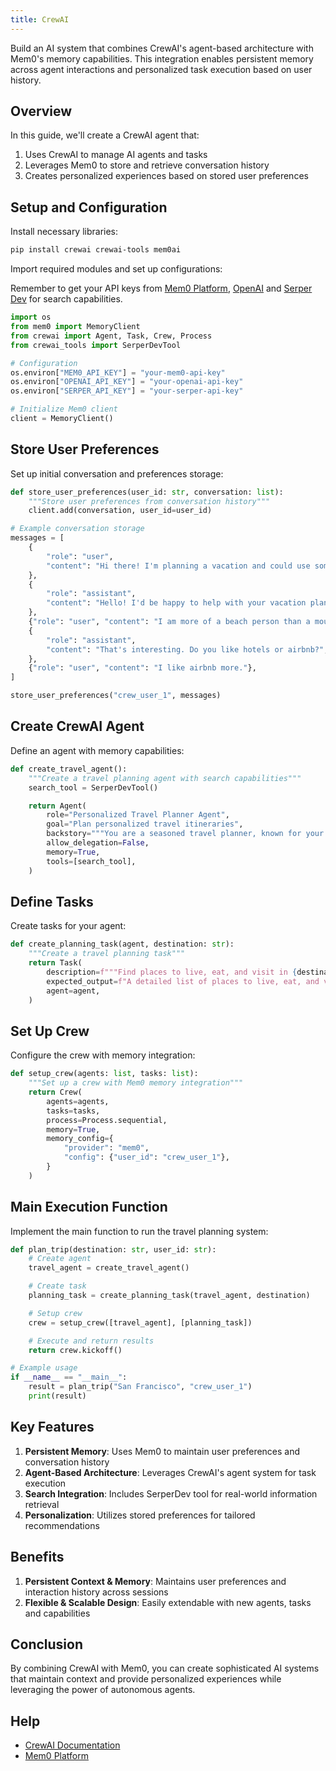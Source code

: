 ```yaml
---
title: CrewAI
---
```


Build an AI system that combines CrewAI's agent-based architecture with Mem0's memory capabilities. This integration enables persistent memory across agent interactions and personalized task execution based on user history.

## Overview

In this guide, we'll create a CrewAI agent that:
1. Uses CrewAI to manage AI agents and tasks
2. Leverages Mem0 to store and retrieve conversation history
3. Creates personalized experiences based on stored user preferences

## Setup and Configuration

Install necessary libraries:

```bash
pip install crewai crewai-tools mem0ai
```

Import required modules and set up configurations:

<Note>Remember to get your API keys from [Mem0 Platform](https://app.mem0.ai), [OpenAI](https://platform.openai.com) and [Serper Dev](https://serper.dev) for search capabilities.</Note>

```python
import os
from mem0 import MemoryClient
from crewai import Agent, Task, Crew, Process
from crewai_tools import SerperDevTool

# Configuration
os.environ["MEM0_API_KEY"] = "your-mem0-api-key"
os.environ["OPENAI_API_KEY"] = "your-openai-api-key"
os.environ["SERPER_API_KEY"] = "your-serper-api-key"

# Initialize Mem0 client
client = MemoryClient()
```

## Store User Preferences

Set up initial conversation and preferences storage:

```python
def store_user_preferences(user_id: str, conversation: list):
    """Store user preferences from conversation history"""
    client.add(conversation, user_id=user_id)

# Example conversation storage
messages = [
    {
        "role": "user",
        "content": "Hi there! I'm planning a vacation and could use some advice.",
    },
    {
        "role": "assistant",
        "content": "Hello! I'd be happy to help with your vacation planning. What kind of destination do you prefer?",
    },
    {"role": "user", "content": "I am more of a beach person than a mountain person."},
    {
        "role": "assistant",
        "content": "That's interesting. Do you like hotels or airbnb?",
    },
    {"role": "user", "content": "I like airbnb more."},
]

store_user_preferences("crew_user_1", messages)
```

## Create CrewAI Agent

Define an agent with memory capabilities:

```python
def create_travel_agent():
    """Create a travel planning agent with search capabilities"""
    search_tool = SerperDevTool()

    return Agent(
        role="Personalized Travel Planner Agent",
        goal="Plan personalized travel itineraries",
        backstory="""You are a seasoned travel planner, known for your meticulous attention to detail.""",
        allow_delegation=False,
        memory=True,
        tools=[search_tool],
    )
```

## Define Tasks

Create tasks for your agent:

```python
def create_planning_task(agent, destination: str):
    """Create a travel planning task"""
    return Task(
        description=f"""Find places to live, eat, and visit in {destination}.""",
        expected_output=f"A detailed list of places to live, eat, and visit in {destination}.",
        agent=agent,
    )
```

## Set Up Crew

Configure the crew with memory integration:

```python
def setup_crew(agents: list, tasks: list):
    """Set up a crew with Mem0 memory integration"""
    return Crew(
        agents=agents,
        tasks=tasks,
        process=Process.sequential,
        memory=True,
        memory_config={
            "provider": "mem0",
            "config": {"user_id": "crew_user_1"},
        }
    )
```

## Main Execution Function

Implement the main function to run the travel planning system:

```python
def plan_trip(destination: str, user_id: str):
    # Create agent
    travel_agent = create_travel_agent()

    # Create task
    planning_task = create_planning_task(travel_agent, destination)

    # Setup crew
    crew = setup_crew([travel_agent], [planning_task])

    # Execute and return results
    return crew.kickoff()

# Example usage
if __name__ == "__main__":
    result = plan_trip("San Francisco", "crew_user_1")
    print(result)
```

## Key Features

1. **Persistent Memory**: Uses Mem0 to maintain user preferences and conversation history
2. **Agent-Based Architecture**: Leverages CrewAI's agent system for task execution
3. **Search Integration**: Includes SerperDev tool for real-world information retrieval
4. **Personalization**: Utilizes stored preferences for tailored recommendations

## Benefits

1. **Persistent Context & Memory**: Maintains user preferences and interaction history across sessions
2. **Flexible & Scalable Design**: Easily extendable with new agents, tasks and capabilities

## Conclusion

By combining CrewAI with Mem0, you can create sophisticated AI systems that maintain context and provide personalized experiences while leveraging the power of autonomous agents.

## Help

- [CrewAI Documentation](https://docs.crewai.com/)
- [Mem0 Platform](https://app.mem0.ai/)

<Snippet file="get-help.mdx" />
